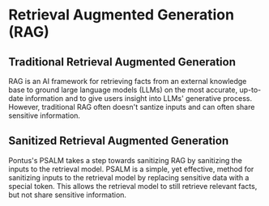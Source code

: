 # Retrieval Augmented Generation (RAG)

## Traditional Retrieval Augmented Generation

RAG is an AI framework for retrieving facts from an external knowledge base to ground large language models (LLMs) on the most accurate, up-to-date information and to give users insight into LLMs' generative process. However, traditional RAG often doesn't santize inputs and can often share sensitive information.

## Sanitized Retrieval Augmented Generation

Pontus's PSALM takes a step towards sanitizing RAG by sanitizing the inputs to the retrieval model. PSALM is a simple, yet effective, method for sanitizing inputs to the retrieval model by replacing sensitive data with a special token. This allows the retrieval model to still retrieve relevant facts, but not share sensitive information.


